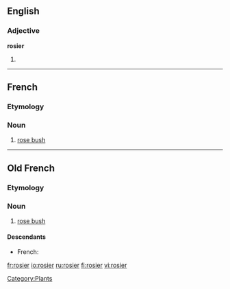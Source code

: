 ==English==

===Adjective===
'''rosier'''

# {{comparative of|[[rosy]]}}

----

==French==

===Etymology===
{{suffix|rose|ier|lang=fr}}

===Noun===
{{fr-noun|m}}

# [[rose bush]]

[[Category:Plants]]
----

==Old French==

===Etymology===
{{suffix|rose|ier|lang=fro}}

===Noun===
{{fro-noun-m}}

# [[rose bush]]

====Descendants====
* French: {{l|fr|rosier}}

[[fr:rosier]]
[[io:rosier]]
[[ru:rosier]]
[[fi:rosier]]
[[vi:rosier]]